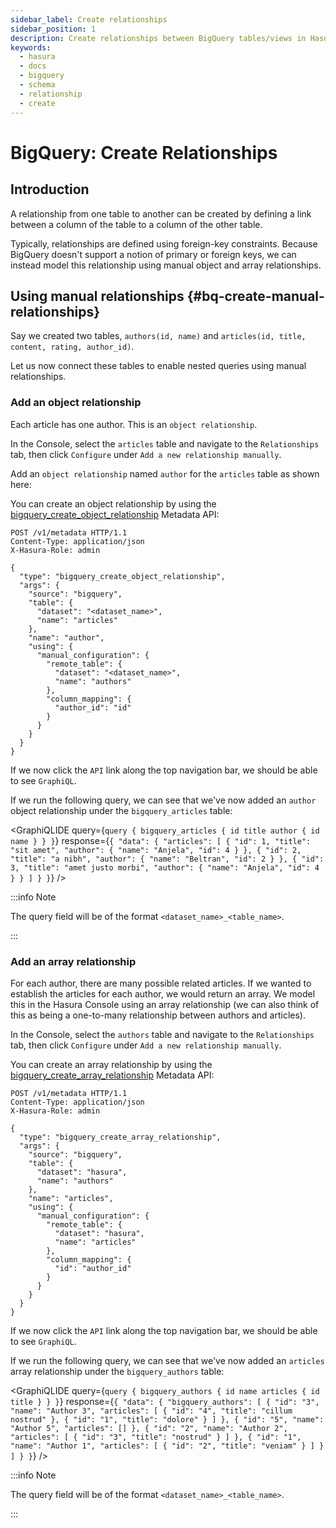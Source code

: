 ```yaml
---
sidebar_label: Create relationships
sidebar_position: 1
description: Create relationships between BigQuery tables/views in Hasura
keywords:
  - hasura
  - docs
  - bigquery
  - schema
  - relationship
  - create
---
```



# BigQuery: Create Relationships

## Introduction

A relationship from one table to another can be created by defining a link between a column of the table to a column of
the other table.

Typically, relationships are defined using foreign-key constraints. Because BigQuery doesn't support a notion of primary
or foreign keys, we can instead model this relationship using manual object and array relationships.

## Using manual relationships {#bq-create-manual-relationships}

Say we created two tables, `authors(id, name)` and `articles(id, title, content, rating, author_id)`.

Let us now connect these tables to enable nested queries using manual relationships.

### Add an object relationship

Each article has one author. This is an `object relationship`.

<Tabs groupId="user-preference" className="api-tabs">
<TabItem value="console" label="Console">

In the Console, select the `articles` table and navigate to the `Relationships` tab, then click `Configure` under
`Add a new relationship manually`.

Add an `object relationship` named `author` for the `articles` table as shown here:

<Thumbnail src="/img/schema/relationships-add-object-article.png" alt="Create an object relationship" width="1100px" />

<Thumbnail
  src="/img/schema/relationships-view-author-relationship.png"
  alt="View object relationships"
  width="1100px"
/>

</TabItem>
<TabItem value="api" label="API">

<!-- TODO: BigQuery Metadata docs: https://github.com/hasura/graphql-engine/issues/8560 -->

You can create an object relationship by using the
[bigquery_create_object_relationship](/api-reference/metadata-api/relationship.mdx#metadata-bq-create-object-relationship)
Metadata API:

```http
POST /v1/metadata HTTP/1.1
Content-Type: application/json
X-Hasura-Role: admin

{
  "type": "bigquery_create_object_relationship",
  "args": {
    "source": "bigquery",
    "table": {
      "dataset": "<dataset_name>",
      "name": "articles"
    },
    "name": "author",
    "using": {
      "manual_configuration": {
        "remote_table": {
          "dataset": "<dataset_name>",
          "name": "authors"
        },
        "column_mapping": {
          "author_id": "id"
        }
      }
    }
  }
}
```

</TabItem>
</Tabs>

If we now click the `API` link along the top navigation bar, we should be able to see `GraphiQL`.

If we run the following query, we can see that we've now added an `author` object relationship under the
`bigquery_articles` table:

<GraphiQLIDE
  query={`query {
    bigquery_articles {
      id
      title
      author {
        id
        name
      }
    }
  }`}
  response={`{
  "data": {
    "articles": [
      {
        "id": 1,
        "title": "sit amet",
        "author": {
          "name": "Anjela",
          "id": 4
        }
      },
      {
        "id": 2,
        "title": "a nibh",
        "author": {
          "name": "Beltran",
          "id": 2
        }
      },
      {
        "id": 3,
        "title": "amet justo morbi",
        "author": {
          "name": "Anjela",
          "id": 4
        }
      }
    ]
  }
}`}
/>

:::info Note

The query field will be of the format `<dataset_name>_<table_name>`.

:::

### Add an array relationship

For each author, there are many possible related articles. If we wanted to establish the articles for each author, we
would return an array. We model this in the Hasura Console using an array relationship (we can also think of this as
being a one-to-many relationship between authors and articles).

<Tabs groupId="user-preference" className="api-tabs">
<TabItem value="console" label="Console">

In the Console, select the `authors` table and navigate to the `Relationships` tab, then click `Configure` under
`Add a new relationship manually`.

<Thumbnail src="/img/schema/relationships-add-array-articles.png" alt="Add an array relationship" width="700px" />

<Thumbnail
  src="/img/schema/relationships-view-articles.png"
  alt="View array relationships in Relationships tab"
  width="700px"
/>

</TabItem>
<TabItem value="api" label="API">

<!-- TODO: BigQuery Metadata docs: https://github.com/hasura/graphql-engine/issues/8560 -->

You can create an array relationship by using the
[bigquery_create_array_relationship](/api-reference/metadata-api/relationship.mdx#metadata-bq-create-array-relationship)
Metadata API:

```http
POST /v1/metadata HTTP/1.1
Content-Type: application/json
X-Hasura-Role: admin

{
  "type": "bigquery_create_array_relationship",
  "args": {
    "source": "bigquery",
    "table": {
      "dataset": "hasura",
      "name": "authors"
    },
    "name": "articles",
    "using": {
      "manual_configuration": {
        "remote_table": {
          "dataset": "hasura",
          "name": "articles"
        },
        "column_mapping": {
          "id": "author_id"
        }
      }
    }
  }
}
```

</TabItem>
</Tabs>

If we now click the `API` link along the top navigation bar, we should be able to see `GraphiQL`.

If we run the following query, we can see that we've now added an `articles` array relationship under the
`bigquery_authors` table:

<GraphiQLIDE
  query={`query {
    bigquery_authors {
      id
      name
      articles {
        id
        title
      }
    }
  }`}
  response={`{
  "data": {
    "bigquery_authors": [
      {
        "id": "3",
        "name": "Author 3",
        "articles": [
          {
            "id": "4",
            "title": "cillum nostrud"
          },
          {
            "id": "1",
            "title": "dolore"
          }
        ]
      },
      {
        "id": "5",
        "name": "Author 5",
        "articles": []
      },
      {
        "id": "2",
        "name": "Author 2",
        "articles": [
          {
            "id": "3",
            "title": "nostrud"
          }
        ]
      },
      {
        "id": "1",
        "name": "Author 1",
        "articles": [
          {
            "id": "2",
            "title": "veniam"
          }
        ]
      }
    ]
  }
}`}
/>

:::info Note

The query field will be of the format `<dataset_name>_<table_name>`.

:::
